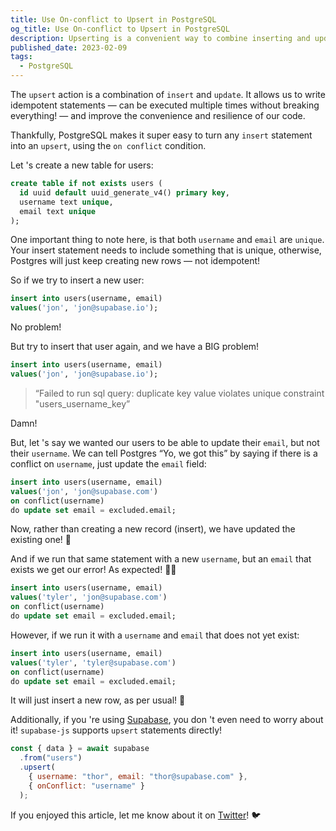 ```yaml
---
title: Use On-conflict to Upsert in PostgreSQL
og_title: Use On-conflict to Upsert in PostgreSQL
description: Upserting is a convenient way to combine inserting and updating into a single idempotent statement - one that can be run multiple times with the same outcome. PostgreSQL makes this very easy with an insert statement, by using  the on conflict condition.
published_date: 2023-02-09
tags:
  - PostgreSQL
---
```


The `upsert` action is a combination of `insert` and `update`. It allows us to write idempotent statements — can be executed multiple times without breaking everything! — and improve the convenience and resilience of our code.

Thankfully, PostgreSQL makes it super easy to turn any `insert` statement into an `upsert`, using the `on conflict` condition.

Let 's create a new table for users:

```sql
create table if not exists users (
  id uuid default uuid_generate_v4() primary key,
  username text unique,
  email text unique
);
```

One important thing to note here, is that both `username` and `email` are `unique`. Your insert statement needs to include something that is unique, otherwise, Postgres will just keep creating new rows — not idempotent!

So if we try to insert a new user:

```sql
insert into users(username, email)
values('jon', 'jon@supabase.io');
```

No problem!

But try to insert that user again, and we have a BIG problem!

```sql
insert into users(username, email)
values('jon', 'jon@supabase.io');
```

> “Failed to run sql query: duplicate key value violates unique constraint "users_username_key”

Damn!

But, let 's say we wanted our users to be able to update their `email`, but not their `username`. We can tell Postgres “Yo, we got this” by saying if there is a conflict on `username`, just update the `email` field:

```sql
insert into users(username, email)
values('jon', 'jon@supabase.com')
on conflict(username)
do update set email = excluded.email;
```

Now, rather than creating a new record (insert), we have updated the existing one! 🎉

And if we run that same statement with a new `username`, but an `email` that exists we get our error! As expected! 👮‍♀️

```sql
insert into users(username, email)
values('tyler', 'jon@supabase.com')
on conflict(username)
do update set email = excluded.email;
```

However, if we run it with a `username` and `email` that does not yet exist:

```sql
insert into users(username, email)
values('tyler', 'tyler@supabase.com')
on conflict(username)
do update set email = excluded.email;
```

It will just insert a new row, as per usual! 🧠

Additionally, if you 're using [Supabase](https://app.supabase.com), you don 't even need to worry about it! `supabase-js` supports `upsert` statements directly!

```jsx
const { data } = await supabase
  .from("users")
  .upsert(
    { username: "thor", email: "thor@supabase.com" },
    { onConflict: "username" }
  );
```

If you enjoyed this article, let me know about it on [Twitter](https://twitter.com/jonmeyers_io)! 🐦
